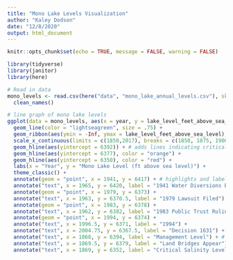 ```yaml
---
title: "Mono Lake Levels Visualization"
author: "Kaley Dodson"
date: "12/8/2020"
output: html_document
---
```


```r
knitr::opts_chunk$set(echo = TRUE, message = FALSE, warning = FALSE)

library(tidyverse)
library(janitor)
library(here)

# Read in data
mono_levels <- read.csv(here("data", "mono_lake_annual_levels.csv"), skip = 5) %>% 
  clean_names()
```

```r
# line graph of mono lake levels
ggplot(data = mono_levels, aes(x = year, y = lake_level_feet_above_sea_level)) +
  geom_line(color = "lightseagreen", size = .75) +
  geom_ribbon(aes(ymin = -Inf, ymax = lake_level_feet_above_sea_level), fill = "lightseagreen", alpha = .5) + # fills color below data
  scale_x_continuous(limits = c(1850,2017), breaks = c(1850, 1875, 1900, 1925, 1950, 1975, 2000), expand = c(0,0)) +
  geom_hline(aes(yintercept = 6392)) + # adds lines indicating critical lake levels for management
  geom_hline(aes(yintercept = 6377), color = "orange") + 
  geom_hline(aes(yintercept = 6350), color = "red") +
  labs(x = "Year", y = "Mono Lake Level (ft above sea level)") +
  theme_classic() +
  annotate(geom = "point", x = 1941, y = 6417) + # highlights and labels points of interest
  annotate("text", x = 1965, y = 6420, label = "1941 Water Diversions Begin") +
  annotate(geom = "point", x = 1979, y = 6373) +
  annotate("text", x = 1963, y = 6370.5, label = "1979 Lawsuit Filed") +
  annotate(geom = "point", x = 1983, y = 6378) +
  annotate("text", x = 1962, y = 6382, label = "1983 Public Trust Ruling") +
  annotate(geom = "point", x = 1994, y = 6374) +
  annotate("text", x = 1996.5, y = 6371, label = "1994") +
  annotate("text", x = 2004.75, y = 6367.5, label = "Decision 1631") +
  annotate("text", x = 1868, y = 6394, label = "Management Level") + # labels highlighted lake levls
  annotate("text", x = 1869.5, y = 6379, label = "Land Bridges Appear") +
  annotate("text", x = 1869, y = 6352, label = "Critical Salinity Level") 
```



